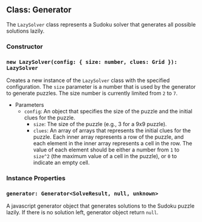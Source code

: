 ## Class: Generator

The `LazySolver` class represents a Sudoku solver that generates all possible solutions lazily.

### Constructor

### `new LazySolver(config: { size: number, clues: Grid }): LazySolver`

Creates a new instance of the `LazySolver` class with the specified configuration. The `size` parameter is a number that is used by the generator to generate puzzles.
The size number is currently limited from `2` to `7`.

- Parameters
  - `config`: An object that specifies the size of the puzzle and the initial clues for the puzzle.
    - `size`: The size of the puzzle (e.g., 3 for a 9x9 puzzle).
    - `clues`: An array of arrays that represents the initial clues for the puzzle. Each inner array represents a row of the puzzle, and each element in the inner array represents a cell in the row. The value of each element should be either a number from `1` to `size^2` (the maximum value of a cell in the puzzle), or `0` to indicate an empty cell.

### Instance Properties

### `generator: Generator<SolveResult, null, unknown>`

A javascript generator object that generates solutions to the Sudoku puzzle lazily.
If there is no solution left, generator object return `null`.
